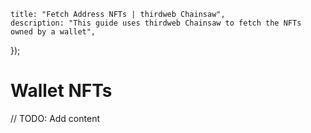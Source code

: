 
	title: "Fetch Address NFTs | thirdweb Chainsaw",
	description: "This guide uses thirdweb Chainsaw to fetch the NFTs owned by a wallet",
});

# Wallet NFTs

// TODO: Add content